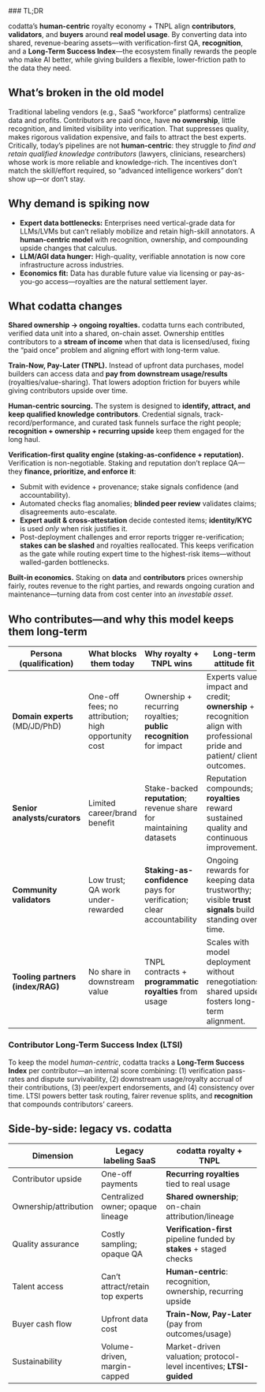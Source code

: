 <Tip>
### TL;DR

codatta’s **human-centric** royalty economy + TNPL align **contributors**, **validators**, and **buyers** around **real model usage**. By converting data into shared, revenue-bearing assets—with verification-first QA, **recognition**, and a **Long-Term Success Index**—the ecosystem finally rewards the people who make AI better, while giving builders a flexible, lower-friction path to the data they need.

</Tip>

## What’s broken in the old model

Traditional labeling vendors (e.g., SaaS “workforce” platforms) centralize data and profits. Contributors are paid once, have **no ownership**, little recognition, and limited visibility into verification. That suppresses quality, makes rigorous validation expensive, and fails to attract the best experts.
Critically, today’s pipelines are not **human-centric**: they struggle to *find and retain qualified knowledge contributors* (lawyers, clinicians, researchers) whose work is more reliable and knowledge-rich. The incentives don’t match the skill/effort required, so “advanced intelligence workers” don’t show up—or don’t stay.

## Why demand is spiking now

* **Expert data bottlenecks:** Enterprises need vertical-grade data for LLMs/LVMs but can’t reliably mobilize and retain high-skill annotators. A **human-centric model** with recognition, ownership, and compounding upside changes that calculus.
* **LLM/AGI data hunger:** High-quality, verifiable annotation is now core infrastructure across industries.
* **Economics fit:** Data has durable future value via licensing or pay-as-you-go access—royalties are the natural settlement layer.

## What codatta changes

**Shared ownership → ongoing royalties.** codatta turns each contributed, verified data unit into a shared, on-chain asset. Ownership entitles contributors to a **stream of income** when that data is licensed/used, fixing the “paid once” problem and aligning effort with long-term value.

**Train-Now, Pay-Later (TNPL).** Instead of upfront data purchases, model builders can access data and **pay from downstream usage/results** (royalties/value-sharing). That lowers adoption friction for buyers while giving contributors upside over time.

**Human-centric sourcing.** The system is designed to **identify, attract, and keep qualified knowledge contributors**. Credential signals, track-record/performance, and curated task funnels surface the right people; **recognition + ownership + recurring upside** keep them engaged for the long haul.

**Verification-first quality engine (staking-as-confidence + reputation).** Verification is non-negotiable. Staking and reputation don’t replace QA—they **finance, prioritize, and enforce it**:

* Submit with evidence + provenance; stake signals confidence (and accountability).
* Automated checks flag anomalies; **blinded peer review** validates claims; disagreements auto-escalate.
* **Expert audit & cross-attestation** decide contested items; **identity/KYC** is used *only* when risk justifies it.
* Post-deployment challenges and error reports trigger re-verification; **stakes can be slashed** and royalties reallocated.
  This keeps verification as the gate while routing expert time to the highest-risk items—without walled-garden bottlenecks.

**Built-in economics.** Staking on **data** and **contributors** prices ownership fairly, routes revenue to the right parties, and rewards ongoing curation and maintenance—turning data from cost center into an *investable asset*.

## Who contributes—and why this model keeps them long-term

| Persona (qualification)      | What blocks them today                              | Why royalty + TNPL wins                                               | Long-term attitude fit                                                                                                   |
| ---------------------------- | --------------------------------------------------- | --------------------------------------------------------------------- | ------------------------------------------------------------------------------------------------------------------------ |
| **Domain experts** (MD/JD/PhD)   | One-off fees; no attribution; high opportunity cost | Ownership + recurring royalties; **public recognition** for impact    | Experts value impact and credit; **ownership** + recognition align with professional pride and patient/ client outcomes. |
| **Senior analysts/curators**     | Limited career/brand benefit                        | Stake-backed **reputation**; revenue share for maintaining datasets   | Reputation compounds; **royalties** reward sustained quality and continuous improvement.                                 |
| **Community validators**         | Low trust; QA work under-rewarded                   | **Staking-as-confidence** pays for verification; clear accountability | Ongoing rewards for keeping data trustworthy; visible **trust signals** build standing over time.                        |
| **Tooling partners (index/RAG)** | No share in downstream value                        | TNPL contracts + **programmatic royalties** from usage                | Scales with model deployment without renegotiations; shared upside fosters long-term alignment.                          |

### Contributor Long-Term Success Index (LTSI)

To keep the model *human-centric*, codatta tracks a **Long-Term Success Index** per contributor—an internal score combining: (1) verification pass-rates and dispute survivability, (2) downstream usage/royalty accrual of their contributions, (3) peer/expert endorsements, and (4) consistency over time. LTSI powers better task routing, fairer revenue splits, and **recognition** that compounds contributors’ careers.

## Side-by-side: legacy vs. codatta

| Dimension             | Legacy labeling SaaS              | codatta royalty + TNPL                                               |
| --------------------- | --------------------------------- | -------------------------------------------------------------------- |
| Contributor upside    | One-off payments                  | **Recurring royalties** tied to real usage                           |
| Ownership/attribution | Centralized owner; opaque lineage | **Shared ownership**; on-chain attribution/lineage                   |
| Quality assurance     | Costly sampling; opaque QA        | **Verification-first** pipeline funded by **stakes** + staged checks |
| Talent access         | Can’t attract/retain top experts  | **Human-centric**: recognition, ownership, recurring upside          |
| Buyer cash flow       | Upfront data cost                 | **Train-Now, Pay-Later** (pay from outcomes/usage)                   |
| Sustainability        | Volume-driven, margin-capped      | Market-driven valuation; protocol-level incentives; **LTSI-guided**  |

